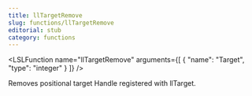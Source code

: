 ```yaml
---
title: llTargetRemove
slug: functions/llTargetRemove
editorial: stub
category: functions
---
```


<LSLFunction
	name="llTargetRemove"
	arguments={[
	{
		"name": "Target",
		"type": "integer"
	}
]}
/>

Removes positional target Handle registered with llTarget.
